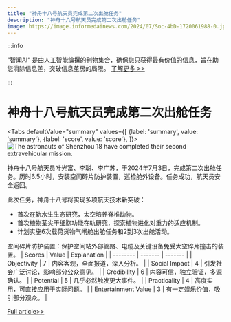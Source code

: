 ```yaml
---
title: "神舟十八号航天员完成第二次出舱任务"
description: "神舟十八号航天员完成第二次出舱任务"
image: https://image.informedainews.com/2024/07/Soc-4bD-1720061988-0.jpg
---
```



:::info

“智闻AI“ 是由人工智能编撰的刊物集合，确保您只获得最有价值的信息，旨在助您消除信息差，突破信息茧房的局限。  [了解更多 >>](/)

:::

# 神舟十八号航天员完成第二次出舱任务


<Tabs
	defaultValue="summary"
	values={[
	{label: 'summary', value: 'summary'},
	{label: 'score', value: 'score'},
]}>
<TabItem value="summary">
<img
  src="https://image.informedainews.com/2024/07/Soc-4bD-1720061988-0.jpg"
  alt="The astronauts of Shenzhou 18 have completed their second extravehicular mission."
/>



神舟十八号航天员叶光富、李聪、李广苏，于2024年7月3日，完成第二次出舱任务。历时6.5小时，安装空间碎片防护装置，巡检舱外设备。任务成功，航天员安全返回。

此次任务，神舟十八号将实现多项航天技术新突破：
- 首次在轨水生生态研究，太空培养脊椎动物。
- 首次植物茎尖干细胞功能在轨研究，探索植物进化对重力的适应机制。
- 计划实施6次载荷货物气闸舱出舱任务和2到3次出舱活动。

空间碎片防护装置：保护空间站外部管路、电缆及关键设备免受太空碎片撞击的装置。
</TabItem>
<TabItem value="score">
	| Scores     | Value   | Explanation |
	| -------- | ------- | ------- |
	| Objectivity  | 7    | 内容客观，全面报道，深入分析。    |
	| Social Impact | 4     | 引发社会广泛讨论，影响部分公众意见。    |
	| Credibility    | 6    | 内容可信，独立验证，多源确认。    |
	| Potential    | 5    | 几乎必然触发更大事件。    |
	| Practicality    | 4    | 高度实用，可直接应用于实际问题。    |
	| Entertainment Value    | 3    | 有一定娱乐价值，吸引部分观众。    |
</TabItem>
</Tabs>

[Full article>>](https://www.cnbeta.com.tw/articles/science/1437021.htm)
